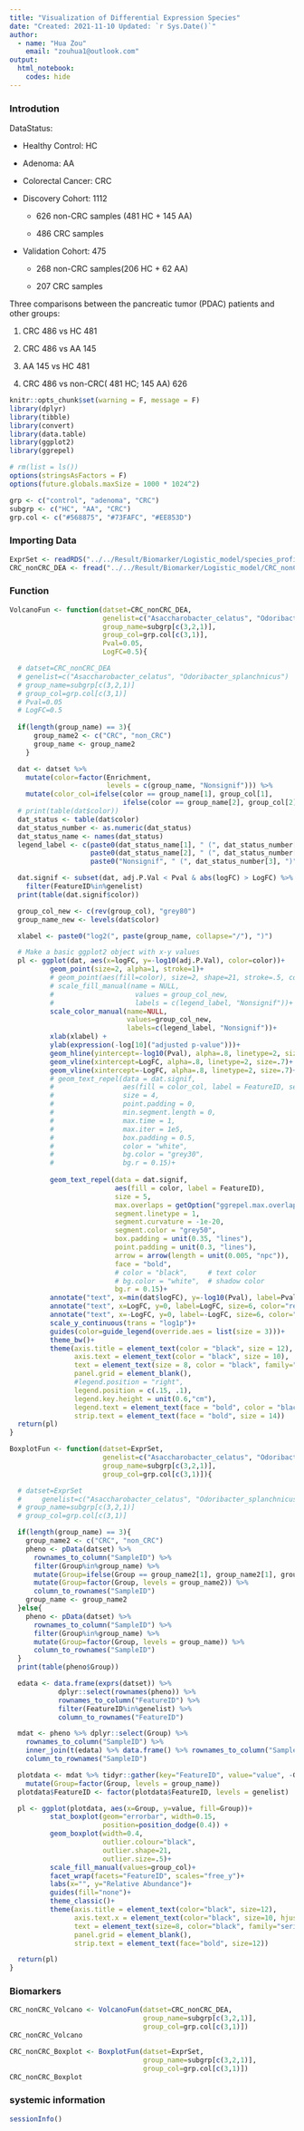 ```yaml
---
title: "Visualization of Differential Expression Species"
date: "Created: 2021-11-10 Updated: `r Sys.Date()`"
author: 
  - name: "Hua Zou"
    email: "zouhua1@outlook.com"
output: 
  html_notebook:
    codes: hide
---
```


### Introdution

DataStatus: 

  * Healthy Control: HC
  
  * Adenoma: AA	
  
  * Colorectal Cancer: CRC
  


* Discovery Cohort: 1112

  * 626 non-CRC samples (481 HC + 145 AA)
  
  * 486 CRC samples

* Validation Cohort: 475 

  * 268 non-CRC samples(206 HC + 62 AA)
  
  * 207 CRC samples
  
  

Three comparisons between the pancreatic tumor (PDAC) patients and other groups:

  1. CRC 486 vs HC 481
  
  2. CRC 486 vs AA 145
  
  3. AA 145 vs HC 481
  
  4. CRC 486 vs non-CRC( 481 HC; 145 AA) 626


```r
knitr::opts_chunk$set(warning = F, message = F)
library(dplyr)
library(tibble)
library(convert)
library(data.table)
library(ggplot2)
library(ggrepel)

# rm(list = ls())
options(stringsAsFactors = F)
options(future.globals.maxSize = 1000 * 1024^2)

grp <- c("control", "adenoma", "CRC")
subgrp <- c("HC", "AA", "CRC")
grp.col <- c("#568875", "#73FAFC", "#EE853D")
```


### Importing Data 
```r
ExprSet <- readRDS("../../Result/Biomarker/Logistic_model/species_profile_Discovery.RDS")
CRC_nonCRC_DEA <- fread("../../Result/Biomarker/Logistic_model/CRC_nonCRC_DEA_final.csv")
```


### Function
```r
VolcanoFun <- function(datset=CRC_nonCRC_DEA,
                       genelist=c("Asaccharobacter_celatus", "Odoribacter_splanchnicus"),
                       group_name=subgrp[c(3,2,1)],
                       group_col=grp.col[c(3,1)],
                       Pval=0.05,
                       LogFC=0.5){

  # datset=CRC_nonCRC_DEA
  # genelist=c("Asaccharobacter_celatus", "Odoribacter_splanchnicus")
  # group_name=subgrp[c(3,2,1)]
  # group_col=grp.col[c(3,1)]
  # Pval=0.05
  # LogFC=0.5
  
  if(length(group_name) == 3){
      group_name2 <- c("CRC", "non_CRC")
      group_name <- group_name2
    }  

  dat <- datset %>%
    mutate(color=factor(Enrichment,
                        levels = c(group_name, "Nonsignif"))) %>%
    mutate(color_col=ifelse(color == group_name[1], group_col[1],
                            ifelse(color == group_name[2], group_col[2], "grey80")))
  # print(table(dat$color))
  dat_status <- table(dat$color)
  dat_status_number <- as.numeric(dat_status)
  dat_status_name <- names(dat_status)
  legend_label <- c(paste0(dat_status_name[1], " (", dat_status_number[1], ")"),
                    paste0(dat_status_name[2], " (", dat_status_number[2], ")"),
                    paste0("Nonsignif", " (", dat_status_number[3], ")"))

  dat.signif <- subset(dat, adj.P.Val < Pval & abs(logFC) > LogFC) %>%
    filter(FeatureID%in%genelist)
  print(table(dat.signif$color))

  group_col_new <- c(rev(group_col), "grey80")
  group_name_new <- levels(dat$color)

  xlabel <- paste0("log2(", paste(group_name, collapse="/"), ")")

  # Make a basic ggplot2 object with x-y values
  pl <- ggplot(dat, aes(x=logFC, y=-log10(adj.P.Val), color=color))+
          geom_point(size=2, alpha=1, stroke=1)+
          # geom_point(aes(fill=color), size=2, shape=21, stroke=.5, color="grey")+
          # scale_fill_manual(name = NULL,
          #                    values = group_col_new,
          #                    labels = c(legend_label, "Nonsignif"))+
          scale_color_manual(name=NULL,
                             values=group_col_new,
                             labels=c(legend_label, "Nonsignif"))+    
          xlab(xlabel) +
          ylab(expression(-log[10]("adjusted p-value")))+
          geom_hline(yintercept=-log10(Pval), alpha=.8, linetype=2, size=.7)+
          geom_vline(xintercept=LogFC, alpha=.8, linetype=2, size=.7)+
          geom_vline(xintercept=-LogFC, alpha=.8, linetype=2, size=.7)+
          # geom_text_repel(data = dat.signif,
          #                 aes(fill = color_col, label = FeatureID, segment.color = color_col),
          #                 size = 4,
          #                 point.padding = 0,
          #                 min.segment.length = 0,
          #                 max.time = 1,
          #                 max.iter = 1e5,
          #                 box.padding = 0.5,
          #                 color = "white",
          #                 bg.color = "grey30",
          #                 bg.r = 0.15)+    
    
          geom_text_repel(data = dat.signif,
                          aes(fill = color, label = FeatureID),
                          size = 5,
                          max.overlaps = getOption("ggrepel.max.overlaps", default = 80),
                          segment.linetype = 1,
                          segment.curvature = -1e-20,
                          segment.color = "grey50",
                          box.padding = unit(0.35, "lines"),
                          point.padding = unit(0.3, "lines"),
                          arrow = arrow(length = unit(0.005, "npc")),
                          face = "bold",
                          # color = "black",     # text color
                          # bg.color = "white",  # shadow color
                          bg.r = 0.15)+
          annotate("text", x=min(dat$logFC), y=-log10(Pval), label=Pval, size=6, color="red")+
          annotate("text", x=LogFC, y=0, label=LogFC, size=6, color="red")+
          annotate("text", x=-LogFC, y=0, label=-LogFC, size=6, color="red")+
          scale_y_continuous(trans = "log1p")+
          guides(color=guide_legend(override.aes = list(size = 3)))+
          theme_bw()+
          theme(axis.title = element_text(color = "black", size = 12),
                axis.text = element_text(color = "black", size = 10),
                text = element_text(size = 8, color = "black", family="serif"),
                panel.grid = element_blank(),
                #legend.position = "right",
                legend.position = c(.15, .1),
                legend.key.height = unit(0.6,"cm"),
                legend.text = element_text(face = "bold", color = "black", size = 8),
                strip.text = element_text(face = "bold", size = 14))
  return(pl)
}

BoxplotFun <- function(datset=ExprSet,
                       genelist=c("Asaccharobacter_celatus", "Odoribacter_splanchnicus"),
                       group_name=subgrp[c(3,2,1)],
                       group_col=grp.col[c(3,1)]){

  # datset=ExprSet
  #     genelist=c("Asaccharobacter_celatus", "Odoribacter_splanchnicus")
  # group_name=subgrp[c(3,2,1)]
  # group_col=grp.col[c(3,1)]

  if(length(group_name) == 3){
    group_name2 <- c("CRC", "non_CRC")
    pheno <- pData(datset) %>%
      rownames_to_column("SampleID") %>%
      filter(Group%in%group_name) %>%
      mutate(Group=ifelse(Group == group_name2[1], group_name2[1], group_name2[2])) %>%
      mutate(Group=factor(Group, levels = group_name2)) %>%
      column_to_rownames("SampleID")
    group_name <- group_name2
  }else{
    pheno <- pData(datset) %>%
      rownames_to_column("SampleID") %>%
      filter(Group%in%group_name) %>%
      mutate(Group=factor(Group, levels = group_name)) %>%
      column_to_rownames("SampleID")
  }
  print(table(pheno$Group))  

  edata <- data.frame(exprs(datset)) %>%
            dplyr::select(rownames(pheno)) %>%
            rownames_to_column("FeatureID") %>%
            filter(FeatureID%in%genelist) %>%
            column_to_rownames("FeatureID")

  mdat <- pheno %>% dplyr::select(Group) %>%
    rownames_to_column("SampleID") %>%
    inner_join(t(edata) %>% data.frame() %>% rownames_to_column("SampleID"), by = "SampleID") %>%
    column_to_rownames("SampleID")

  plotdata <- mdat %>% tidyr::gather(key="FeatureID", value="value", -Group) %>%
    mutate(Group=factor(Group, levels = group_name))
  plotdata$FeatureID <- factor(plotdata$FeatureID, levels = genelist)

  pl <- ggplot(plotdata, aes(x=Group, y=value, fill=Group))+
          stat_boxplot(geom="errorbar", width=0.15,
                       position=position_dodge(0.4)) +
          geom_boxplot(width=0.4,
                       outlier.colour="black",
                       outlier.shape=21,
                       outlier.size=.5)+
          scale_fill_manual(values=group_col)+
          facet_wrap(facets="FeatureID", scales="free_y")+
          labs(x="", y="Relative Abundance")+
          guides(fill="none")+
          theme_classic()+
          theme(axis.title = element_text(color="black", size=12),
                axis.text.x = element_text(color="black", size=10, hjust=.5, vjust=.5, angle=60),
                text = element_text(size=8, color="black", family="serif"),
                panel.grid = element_blank(),
                strip.text = element_text(face="bold", size=12))

  return(pl)
}
```


### Biomarkers
```r
CRC_nonCRC_Volcano <- VolcanoFun(datset=CRC_nonCRC_DEA,
                                 group_name=subgrp[c(3,2,1)],
                                 group_col=grp.col[c(3,1)])
CRC_nonCRC_Volcano

CRC_nonCRC_Boxplot <- BoxplotFun(datset=ExprSet,
                                 group_name=subgrp[c(3,2,1)],
                                 group_col=grp.col[c(3,1)])
CRC_nonCRC_Boxplot
```


### systemic information
```r
sessionInfo()
```

